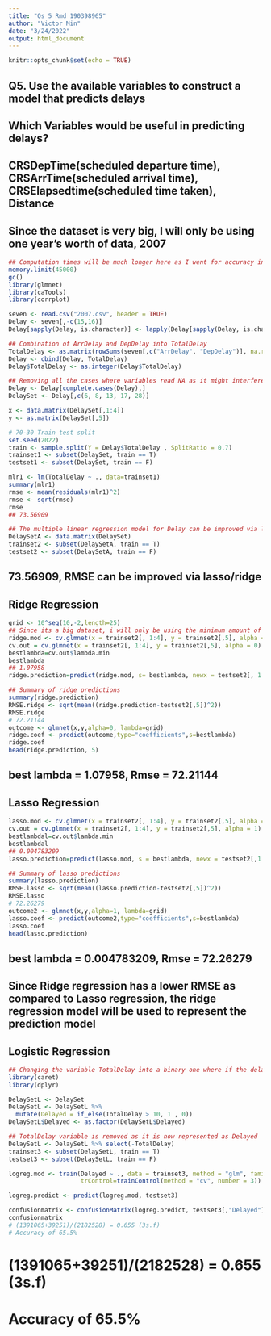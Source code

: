 ```yaml
---
title: "Qs 5 Rmd 190398965"
author: "Victor Min"
date: "3/24/2022"
output: html_document
---
```


```r
knitr::opts_chunk$set(echo = TRUE)
```

## Q5. Use the available variables to construct a model that predicts delays

## Which Variables would be useful in predicting delays?
## CRSDepTime(scheduled departure time), CRSArrTime(scheduled arrival time), CRSElapsedtime(scheduled time taken), Distance
## Since the dataset is very big, I will only be using one year's worth of data, 2007
```r
## Computation times will be much longer here as I went for accuracy in results
memory.limit(45000)
gc()
library(glmnet)
library(caTools)
library(corrplot)

seven <- read.csv("2007.csv", header = TRUE)
Delay <- seven[,-c(15,16)]
Delay[sapply(Delay, is.character)] <- lapply(Delay[sapply(Delay, is.character)], as.factor)

## Combination of ArrDelay and DepDelay into TotalDelay
TotalDelay <- as.matrix(rowSums(seven[,c("ArrDelay", "DepDelay")], na.rm=TRUE))
Delay <- cbind(Delay, TotalDelay)
Delay$TotalDelay <- as.integer(Delay$TotalDelay)

## Removing all the cases where variables read NA as it might interfere with the regression calculations
Delay <- Delay[complete.cases(Delay),]
DelaySet <- Delay[,c(6, 8, 13, 17, 28)]

x <- data.matrix(DelaySet[,1:4])
y <- as.matrix(DelaySet[,5])

# 70-30 Train test split
set.seed(2022)
train <- sample.split(Y = Delay$TotalDelay , SplitRatio = 0.7)
trainset1 <- subset(DelaySet, train == T)
testset1 <- subset(DelaySet, train == F)

mlr1 <- lm(TotalDelay ~ ., data=trainset1)
summary(mlr1)
rmse <- mean(residuals(mlr1)^2)
rmse <- sqrt(rmse)
rmse
## 73.56909

## The multiple linear regression model for Delay can be improved via lasso/ridge
DelaySetA <- data.matrix(DelaySet)
trainset2 <- subset(DelaySetA, train == T)
testset2 <- subset(DelaySetA, train == F)
```
## 73.56909, RMSE can be improved via lasso/ridge

## Ridge Regression

```r
grid <- 10^seq(10,-2,length=25)
## Since its a big dataset, i will only be using the minimum amount of folds
ridge.mod <- cv.glmnet(x = trainset2[, 1:4], y = trainset2[,5], alpha = 0, lambda = grid)
cv.out = cv.glmnet(x = trainset2[, 1:4], y = trainset2[,5], alpha = 0)
bestlambda=cv.out$lambda.min
bestlambda
## 1.07958
ridge.prediction=predict(ridge.mod, s= bestlambda, newx = testset2[, 1:4])

## Summary of ridge predictions
summary(ridge.prediction)
RMSE.ridge <- sqrt(mean((ridge.prediction-testset2[,5])^2))
RMSE.ridge
# 72.21144
outcome <- glmnet(x,y,alpha=0, lambda=grid)
ridge.coef <- predict(outcome,type="coefficients",s=bestlambda)
ridge.coef
head(ridge.prediction, 5)
```
## best lambda = 1.07958, Rmse = 72.21144

## Lasso Regression

```r
lasso.mod <- cv.glmnet(x = trainset2[, 1:4], y = trainset2[,5], alpha = 1, lambda = grid)
cv.out = cv.glmnet(x = trainset2[, 1:4], y = trainset2[,5], alpha = 1)
bestlambdal=cv.out$lambda.min
bestlambdal
## 0.004783209
lasso.prediction=predict(lasso.mod, s = bestlambda, newx = testset2[,1:4])

## Summary of lasso predictions
summary(lasso.prediction)
RMSE.lasso <- sqrt(mean((lasso.prediction-testset2[,5])^2))
RMSE.lasso
# 72.26279
outcome2 <- glmnet(x,y,alpha=1, lambda=grid)
lasso.coef <- predict(outcome2,type="coefficients",s=bestlambda)
lasso.coef
head(lasso.prediction)
```
## best lambda = 0.004783209, Rmse = 72.26279
## Since Ridge regression has a lower RMSE as compared to Lasso regression, the ridge regression model will be used to represent the prediction model

## Logistic Regression

```r
## Changing the variable TotalDelay into a binary one where if the delay is more than 10 minutes, it'll be 1 and 0 otherwise
library(caret)
library(dplyr)

DelaySetL <- DelaySet
DelaySetL <- DelaySetL %>%
  mutate(Delayed = if_else(TotalDelay > 10, 1 , 0))
DelaySetL$Delayed <- as.factor(DelaySetL$Delayed)

## TotalDelay variable is removed as it is now represented as Delayed
DelaySetL <- DelaySetL %>% select(-TotalDelay)
trainset3 <- subset(DelaySetL, train == T)
testset3 <- subset(DelaySetL, train == F)

logreg.mod <- train(Delayed ~ ., data = trainset3, method = "glm", family = "binomial",
                    trControl=trainControl(method = "cv", number = 3))

logreg.predict <- predict(logreg.mod, testset3)

confusionmatrix <- confusionMatrix(logreg.predict, testset3[,"Delayed"])
confusionmatrix
# (1391065+39251)/(2182528) = 0.655 (3s.f)
# Accuracy of 65.5%
```
# (1391065+39251)/(2182528) = 0.655 (3s.f)
# Accuracy of 65.5%